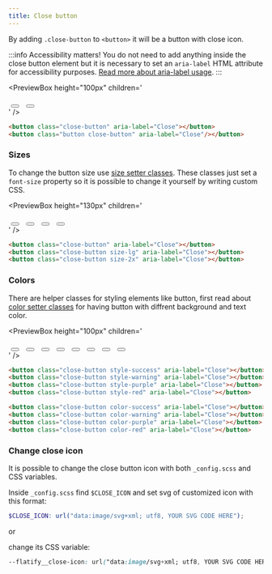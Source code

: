 ```yaml
---
title: Close button
---
```



By adding `.close-button` to `<button>` it will be a button with close icon.

:::info Accessibility matters!
You do not need to add anything inside the close button element but it is necessary to set an `aria-label` HTML attribute for accessibility purposes. [Read more about aria-label usage](https://developer.mozilla.org/en-US/docs/Web/Accessibility/ARIA/ARIA_Techniques/Using_the_aria-label_attribute).
:::

<PreviewBox
	height="100px"
	children='
<!DOCTYPE html>
<html lang="en">
	<head>
		<meta charset="UTF-8" />
		<meta http-equiv="X-UA-Compatible" content="IE=edge" />
		<meta name="viewport" content="width=device-width, initial-scale=1.0" />
		<link rel="stylesheet" href="https://raw.githack.com/amir2mi/FlatifyCSS/master/dist/css/flatify-min.css" />
		<title>Close button</title>
		<style>
			.close-button{
				margin: 0 5px !important;
			}
		</style>
	</head>
	<body>
        <div class="flex-center">
			<button class="close-button" aria-label="Close"/></button>
			<button class="button close-button" aria-label="Close"/></button>
		</div>
	</body>
</html>
'
/>

```html title="index.html"
<button class="close-button" aria-label="Close"></button>
<button class="button close-button" aria-label="Close"/></button>
```

### Sizes

To change the button size use [size setter classes](/docs/helpers/size-setters).
These classes just set a `font-size` property so it is possible to change it yourself by writing custom CSS.

<PreviewBox
	height="130px"
	children='
<!DOCTYPE html>
<html lang="en">
	<head>
		<meta charset="UTF-8" />
		<meta http-equiv="X-UA-Compatible" content="IE=edge" />
		<meta name="viewport" content="width=device-width, initial-scale=1.0" />
		<link rel="stylesheet" href="https://raw.githack.com/amir2mi/FlatifyCSS/master/dist/css/flatify-min.css" />
		<title>Close button</title>
		<style>
			.close-button{
				margin: 0 5px !important;
			}
		</style>
	</head>
	<body>
        <div class="flex-center">
			<button class="close-button size-xs" aria-label="Close"></button>
			<button class="close-button size-lg" aria-label="Close"></button>
			<button class="close-button size-2x" aria-label="Close"></button>
			<button class="close-button size-3x" aria-label="Close"></button>
		</div>
	</body>
</html>
'
/>

```html title="index.html"
<button class="close-button" aria-label="Close"></button>
<button class="close-button size-lg" aria-label="Close"></button>
<button class="close-button size-2x" aria-label="Close"></button>
```

### Colors

There are helper classes for styling elements like button, first read about [color setter classes](/docs/helpers/color-setters) for having button with diffrent background and text color.

<PreviewBox
	height="100px"
	children='
<!DOCTYPE html>
<html lang="en">
	<head>
		<meta charset="UTF-8" />
		<meta http-equiv="X-UA-Compatible" content="IE=edge" />
		<meta name="viewport" content="width=device-width, initial-scale=1.0" />
		<link rel="stylesheet" href="https://raw.githack.com/amir2mi/FlatifyCSS/master/dist/css/flatify-min.css" />
		<title>Close button</title>
		<style>
			.close-button{
				margin: 0 5px !important;
			}
		</style>
	</head>
	<body>
        <div class="flex-center" style="flex-wrap: wrap">
			<button class="close-button style-success" aria-label="Close"></button>
			<button class="close-button style-warning" aria-label="Close"></button>
			<button class="close-button style-purple" aria-label="Close"></button>
			<button class="close-button style-red" aria-label="Close"/></button>
			<button class="close-button color-success" aria-label="Close"></button>
			<button class="close-button color-warning" aria-label="Close"></button>
			<button class="close-button color-purple" aria-label="Close"></button>
			<button class="close-button color-red" aria-label="Close"></button>
		</div>
	</body>
</html>
'
/>

```html title="index.html"
<button class="close-button style-success" aria-label="Close"></button>
<button class="close-button style-warning" aria-label="Close"></button>
<button class="close-button style-purple" aria-label="Close"></button>
<button class="close-button style-red" aria-label="Close"></button>

<button class="close-button color-success" aria-label="Close"></button>
<button class="close-button color-warning" aria-label="Close"></button>
<button class="close-button color-purple" aria-label="Close"></button>
<button class="close-button color-red" aria-label="Close"></button>
```

### Change close icon

It is possible to change the close button icon with both `_config.scss` and CSS variables.

Inside `_config.scss` find `$CLOSE_ICON` and set svg of customized icon with this format:

```scss title="_config.scss"
$CLOSE_ICON: url("data:image/svg+xml; utf8, YOUR SVG CODE HERE");
```

or

change its CSS variable:

```css title="style.css"
--flatify__close-icon: url("data:image/svg+xml; utf8, YOUR SVG CODE HERE");
```
